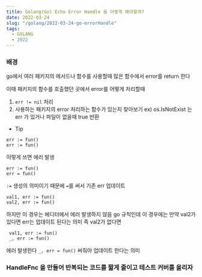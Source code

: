 ```yaml
---
title: Golang(Go) Echo Error Handle 을 어떻게 해야할까?
date: 2022-03-24
slug: "/golang/2022-03-24-go-errorHandle"
tags:
  - GOLANG
  - 2022
---
```


### 배경

go에서 여러 패키지의 메서드나 함수를 사용할때
많은 함수에서 error를 return 한다

이때 패키지의 함수를 호출했던 곳에서 error를 어떻게 처리할때

1. `err != nil` 처리
2. 사용하는 패키지의 error 처리하는 함수가 있는지 찾아보기
   ex) os.IsNotExist 는 err 가 있거나 파일이 없을때 true 반환

* Tip

 ```
 err := fun() 
 err := fun() 
```
이렇게 쓰면 에러 발생

 ```
 err := fun() 
err = fun() 
```
`:=` 생성의 의미이기 때문에 `=`를 써서 기존 err 업데이트

 ```
 val1, err := fun() 
 val2, err := fun() 
```
하지만 이 경우는 에디터에서 에러 발생하지 않음
go 규칙인데
이 경우에는
만약 val2가 있다면 err는 업데이트 된다는 의미
즉 val2가 없다면
```
 val1, err := fun() 
 _, err := fun() 
```
에러 발생한다 `_, err = fun()` 써줘야 업데이트 한다는 의미

### HandleFnc 을 만들어 반복되는 코드를 짧게 줄이고 테스트 커버를 올리자
